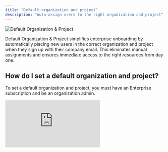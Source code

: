 ```yaml
---
title: "Default organization and project"
description: "Auto-assign users to the right organization and project"
---
```


![Default Organization & Project](/images/default-org-project.png)

Default Organization & Project simplifies enterprise onboarding by automatically placing new users in the correct organization and project when they sign up with their company email. This eliminates manual assignments and ensures immediate access to the right resources from day one.

## How do I set a default organization and project?

<Info>To set a default organization and project, you must have an Enterprise subscription and be an organization admin.</Info>

<div style={{ width:"100%",position:"relative"}}>
<iframe src="https://app.supademo.com/embed/cmfqcpkdh0riq130uegfai66y" frameBorder="0" title="How to set default organization and project" allow="clipboard-write" webkitallowfullscreen="true" mozallowfullscreen="true" allowfullscreen style={{ position:"absolute",top:0,left:0,width:"100%",height:"100%",border:"3px solid #5E43CE",borderRadius:"10px" }} />
</div>

1. Click 'Settings' in the sidebar of Relevance AI
2. Then, select the project you want to set as default
3. Click on the three dots button in the top right of the project modal
4. Then, select 'Make Default'

Once you set a default project, new users with your company email domain(s) will be automatically added to this project in your organization when they create a new account.

## Frequently asked questions (FAQs)

<AccordionGroup>
    <Accordion title="What if I invite a new user to a project that isn't the default project?">Once they create their account, they'll be added to both the default project and the project they were invited to.</Accordion>
    <Accordion title="Will new users have new organizations created for them?">No, they'll be added to your organization and the default project in that organization.</Accordion>
</AccordionGroup>